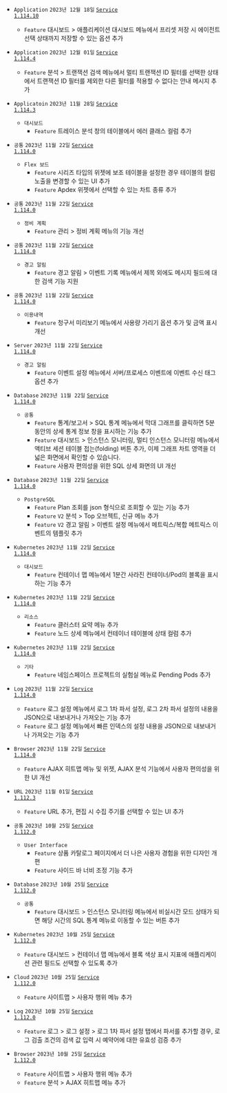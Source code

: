 - <code class='changelog-overview'>Application</code>
<code class='changelog-date'>2023년 12월 18일</code> <code class='changelog-service'><a href="https://docs.whatap.io/release-notes/service/service-1_114_x">Service 1.114.10​</a></code>
  - <code class="Feature">Feature</code> <span class="uitext">대시보드</span> &gt; <span class="uitext">애플리케이션 대시보드</span> 메뉴에서 프리셋 저장 시 에이전트 선택 상태까지 저장할 수 있는 옵션 추가

- <code class='changelog-overview'>Application</code>
<code class='changelog-date'>2023년 12월 01일</code> <code class='changelog-service'><a href="https://docs.whatap.io/release-notes/service/service-1_114_x">Service 1.114.4​</a></code>
  - <code class="Feature">Feature</code> <span class="uitext">분석</span> &gt; <span class="uitext">트랜잭션 검색</span> 메뉴에서 <span class="uitext">멀티 트랜잭션 ID</span> 필터를 선택한 상태에서 <span class="uitext">트랜잭션 ID</span> 필터를 제외한 다른 필터를 적용할 수 없다는 안내 메시지 추가

- <code class='changelog-overview'>Applicatoin</code>
<code class='changelog-date'>2023년 11월 28일</code> <code class='changelog-service'><a href="https://docs.whatap.io/release-notes/service/service-1_114_x">Service 1.114.3​</a></code>
  - <code class='changelog-overview'>대시보드</code>
    - <code class="Feature">Feature</code> <span class="uitext">트레이스 분석</span> 창의 테이블에서 <span class="uitext">에러 클래스</span> 컬럼 추가

- <code class='changelog-overview'>공통</code>
<code class='changelog-date'>2023년 11월 22일</code> <code class='changelog-service'><a href="https://docs.whatap.io/release-notes/service/service-1_114_x">Service 1.114.0​</a></code>
  - <code class='changelog-overview'>Flex 보드</code>
    - <code class="Feature">Feature</code> 시리즈 타입의 위젯에 보조 테이블을 설정한 경우 테이블의 컬럼 노출을 변경할 수 있는 UI 추가
    - <code class="Feature">Feature</code> Apdex 위젯에서 선택할 수 있는 차트 종류 추가

- <code class='changelog-overview'>공통</code>
<code class='changelog-date'>2023년 11월 22일</code> <code class='changelog-service'><a href="https://docs.whatap.io/release-notes/service/service-1_114_x">Service 1.114.0​</a></code>
  - <code class='changelog-overview'>정비 계획</code>
    - <code class="Feature">Feature</code> <span class="uitext">관리</span> &gt; <span class="uitext">정비 계획</span> 메뉴의 기능 개선

- <code class='changelog-overview'>공통</code>
<code class='changelog-date'>2023년 11월 22일</code> <code class='changelog-service'><a href="https://docs.whatap.io/release-notes/service/service-1_114_x">Service 1.114.0​</a></code>
  - <code class='changelog-overview'>경고 알림</code>
    - <code class="Feature">Feature</code> <span class="uitext">경고 알림</span> &gt; <span class="uitext">이벤트 기록</span> 메뉴에서 제목 외에도 메시지 필드에 대한 검색 기능 지원

- <code class='changelog-overview'>공통</code>
<code class='changelog-date'>2023년 11월 22일</code> <code class='changelog-service'><a href="https://docs.whatap.io/release-notes/service/service-1_114_x">Service 1.114.0​</a></code>
  - <code class='changelog-overview'>이용내역</code>
    - <code class="Feature">Feature</code> <span class="uitext">청구서 미리보기</span> 메뉴에서 사용량 가리기 옵션 추가 및 금액 표시 개선

- <code class='changelog-overview'>Server</code>
<code class='changelog-date'>2023년 11월 22일</code> <code class='changelog-service'><a href="https://docs.whatap.io/release-notes/service/service-1_114_x">Service 1.114.0​</a></code>
  - <code class='changelog-overview'>경고 알림</code>
    - <code class="Feature">Feature</code> <span class="uitext">이벤트 설정</span> 메뉴에서 서버/프로세스 이벤트에 <span class="uitext">이벤트 수신 태그</span> 옵션 추가

- <code class='changelog-overview'>Database</code>
<code class='changelog-date'>2023년 11월 22일</code> <code class='changelog-service'><a href="https://docs.whatap.io/release-notes/service/service-1_114_x">Service 1.114.0​</a></code>
  - <code class='changelog-overview'>공통</code>
    - <code class="Feature">Feature</code> <span class="uitext">통계/보고서</span> &gt; <span class="uitext">SQL 통계</span> 메뉴에서 막대 그래프를 클릭하면 5분 동안의 상세 통계 정보 창을 표시하는 기능 추가
    - <code class="Feature">Feature</code> <span class="uitext">대시보드</span> &gt; <span class="uitext">인스턴스 모니터링</span>, <span class="uitext">멀티 인스턴스 모니터링</span> 메뉴에서 <span class="uitext">액티브 세션</span> 테이블 접는(folding) 버튼 추가, 이제 그래프 차트 영역을 더 넓은 화면에서 확인할 수 있습니다.
    - <code class="Feature">Feature</code> 사용자 편의성을 위한 <span class="uitext">SQL 상세</span> 화면의 UI 개선

- <code class='changelog-overview'>Database</code>
<code class='changelog-date'>2023년 11월 22일</code> <code class='changelog-service'><a href="https://docs.whatap.io/release-notes/service/service-1_114_x">Service 1.114.0​</a></code>
  - <code class='changelog-overview'>PostgreSQL</code>
    - <code class="Feature">Feature</code> Plan 조회를 json 형식으로 조회할 수 있는 기능 추가
    - <code class="Feature">Feature</code> <code class="my">V2</code> <span class="uitext">분석</span> &gt; <span class="uitext">Top 오브젝트</span>, 신규 메뉴 추가
    - <code class="Feature">Feature</code> <code class="my">V2</code> <span class="uitext">경고 알림</span> &gt; <span class="uitext">이벤트 설정</span> 메뉴에서 메트릭스/복합 메트릭스 이벤트의 템플릿 추가

- <code class='changelog-overview'>Kubernetes</code>
<code class='changelog-date'>2023년 11월 22일</code> <code class='changelog-service'><a href="https://docs.whatap.io/release-notes/service/service-1_114_x">Service 1.114.0​</a></code>
  - <code class='changelog-overview'>대시보드</code>
    - <code class="Feature">Feature</code> <span class="uitext">컨테이너 맵</span> 메뉴에서 1분간 사라진 컨테이너/Pod의 블록을 표시하는 기능 추가

- <code class='changelog-overview'>Kubernetes</code>
<code class='changelog-date'>2023년 11월 22일</code> <code class='changelog-service'><a href="https://docs.whatap.io/release-notes/service/service-1_114_x">Service 1.114.0​</a></code>
  - <code class='changelog-overview'>리소스</code>
    - <code class="Feature">Feature</code> <span class="uitext">클러스터 요약</span> 메뉴 추가
    - <code class="Feature">Feature</code> <span class="uitext">노드 상세</span> 메뉴에서 <span class="uitext">컨테이너</span> 테이블에 <span class="uitext">상태</span> 컬럼 추가

- <code class='changelog-overview'>Kubernetes</code>
<code class='changelog-date'>2023년 11월 22일</code> <code class='changelog-service'><a href="https://docs.whatap.io/release-notes/service/service-1_114_x">Service 1.114.0​</a></code>
  - <code class='changelog-overview'>기타</code>
    - <code class="Feature">Feature</code> 네임스페이스 프로젝트의 실험실 메뉴로 <span class="uitext">Pending Pods</span> 추가

- <code class='changelog-overview'>Log</code>
<code class='changelog-date'>2023년 11월 22일</code> <code class='changelog-service'><a href="https://docs.whatap.io/release-notes/service/service-1_114_x">Service 1.114.0​</a></code>
  - <code class="Feature">Feature</code> <span class="uitext">로그 설정</span> 메뉴에서 <span class="uitext">로그 1차 파서 설정</span>, <span class="uitext">로그 2차 파서 설정</span>의 내용을 JSON으로 내보내거나 가져오는 기능 추가
  - <code class="Feature">Feature</code> <span class="uitext">로그 설정</span> 메뉴에서 <span class="uitext">빠른 인덱스</span>의 설정 내용을 JSON으로 내보내거나 가져오는 기능 추가

- <code class='changelog-overview'>Browser</code>
<code class='changelog-date'>2023년 11월 22일</code> <code class='changelog-service'><a href="https://docs.whatap.io/release-notes/service/service-1_114_x">Service 1.114.0​</a></code>
  - <code class="Feature">Feature</code> <span class="uitext">AJAX 히트맵</span> 메뉴 및 위젯, <span class="uitext">AJAX</span> <span class="uitext">분석</span> 기능에서 사용자 편의성을 위한 UI 개선

- <code class='changelog-overview'>URL</code>
<code class='changelog-date'>2023년 11월 01일</code> <code class='changelog-service'><a href="https://docs.whatap.io/release-notes/service/service-1_112_x">Service 1.112.3​</a></code>
  - <code class="Feature">Feature</code> URL 추가, 편집 시 <span class="uitext">수집 주기</span>를 선택할 수 있는 UI 추가

- <code class='changelog-overview'>공통</code>
<code class='changelog-date'>2023년 10월 25일</code> <code class='changelog-service'><a href="https://docs.whatap.io/release-notes/service/service-1_112_x">Service 1.112.0​</a></code>
  - <code class='changelog-overview'>User Interface</code>
    - <code class="Feature">Feature</code> <span class="uitext">상품 카탈로그</span> 페이지에서 더 나은 사용자 경험을 위한 디자인 개편
    - <code class="Feature">Feature</code> 사이드 바 너비 조정 기능 추가

- <code class='changelog-overview'>Database</code>
<code class='changelog-date'>2023년 10월 25일</code> <code class='changelog-service'><a href="https://docs.whatap.io/release-notes/service/service-1_112_x">Service 1.112.0​</a></code>
  - <code class='changelog-overview'>공통</code>
    - <code class="Feature">Feature</code> <span class="uitext">대시보드</span> &gt; <span class="uitext">인스턴스 모니터링</span> 메뉴에서 비실시간 모드 상태가 되면 해당 시간의 <span class="uitext">SQL 통계</span> 메뉴로 이동할 수 있는 버튼 추가

- <code class='changelog-overview'>Kubernetes</code>
<code class='changelog-date'>2023년 10월 25일</code> <code class='changelog-service'><a href="https://docs.whatap.io/release-notes/service/service-1_112_x">Service 1.112.0​</a></code>
  - <code class="Feature">Feature</code> <span class="uitext">대시보드</span> &gt; <span class="uitext">컨테이너 맵</span> 메뉴에서 블록 색상 표시 지표에 애플리케이션 관련 필드도 선택할 수 있도록 추가

- <code class='changelog-overview'>Cloud</code>
<code class='changelog-date'>2023년 10월 25일</code> <code class='changelog-service'><a href="https://docs.whatap.io/release-notes/service/service-1_112_x">Service 1.112.0​</a></code>
  - <code class="Feature">Feature</code> <span class="uitext">사이트맵</span> &gt; <span class="uitext">사용자 행위</span> 메뉴 추가

- <code class='changelog-overview'>Log</code>
<code class='changelog-date'>2023년 10월 25일</code> <code class='changelog-service'><a href="https://docs.whatap.io/release-notes/service/service-1_112_x">Service 1.112.0​</a></code>
  - <code class="Feature">Feature</code> <span class="uitext">로그</span> &gt; <span class="uitext">로그 설정</span> &gt; <span class="uitext">로그 1차 파서 설정</span> 탭에서 파서를 추가할 경우, <span class="uitext">로그 검출 조건</span>의 검색 값 입력 시 예약어에 대한 유효성 검증 추가

- <code class='changelog-overview'>Browser</code>
<code class='changelog-date'>2023년 10월 25일</code> <code class='changelog-service'><a href="https://docs.whatap.io/release-notes/service/service-1_112_x">Service 1.112.0​</a></code>
  - <code class="Feature">Feature</code> <span class="uitext">사이트맵</span> &gt; <span class="uitext">사용자 행위</span> 메뉴 추가
  - <code class="Feature">Feature</code> <span class="uitext">분석</span> &gt; <span class="uitext">AJAX 히트맵</span> 메뉴 추가